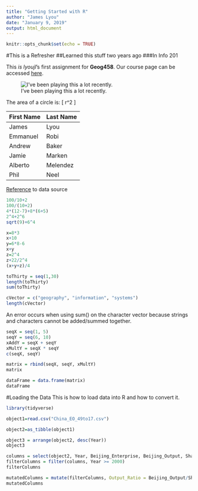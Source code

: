---
title: "Getting Started with R"
author: "James Lyou"
date: "January 9, 2019"
output: html_document
---

```{r setup, include=FALSE}
knitr::opts_chunk$set(echo = TRUE)
```

#This is a Refresher
##Learned this stuff two years ago
###In Info 201

This *is lyoujl*'s first assignment for **Geog458**. Our course page can be accessed [here](https://canvas.uw.edu/courses/1269928).

![I've been playing this a lot recently.](https://d1u5p3l4wpay3k.cloudfront.net/terraria_gamepedia/1/13/CoverLogo.png?version=b409fab52911d91eca374bdac1d647a8)

The area of a circle is: \[ \pi r^2 \]

First Name   | Last Name
------------ | -------------
James        | Lyou
Emmanuel     | Robi
Andrew       | Baker
Jamie        | Marken
Alberto      | Melendez
Phil         | Neel
[Reference](https://canvas.uw.edu/courses/1269928/users) to data source

```{r}
100/10+2
100/(10+2)
4*(12-7)+8*(6+5)
2^4+2^6
sqrt(9)+6^4

x=8*3
x+10
y=6*8-6
x+y
z=2^4
z+22/2^4
(x+y+z)/4

toThirty = seq(1,30)
length(toThirty)
sum(toThirty)

cVector = c("geography", "information", "systems")
length(cVector)
```
An error occurs when using sum() on the character vector because strings and characters cannot be added/summed together.

```{r}
seqX = seq(1, 5)
seqY = seq(6, 10)
xAddY = seqX + seqY
xMultY = seqX * seqY
c(seqX, seqY)

matrix = rbind(seqX, seqY, xMultY)
matrix

dataFrame = data.frame(matrix)
dataFrame
```

#Loading the Data
This is how to load data into R and how to convert it.

```{r}
library(tidyverse)

object1=read.csv("China_EO_49to17.csv")

object2=as_tibble(object1)

object3 = arrange(object2, desc(Year))
object3

columns = select(object2, Year, Beijing_Enterprise, Beijing_Output, Shanghai_Enterprise, Shanghai_Output)
filterColumns = filter(columns, Year >= 2000)
filterColumns

mutatedColumns = mutate(filterColumns, Output_Ratio = Beijing_Output/Shanghai_Output)
mutatedColumns
```